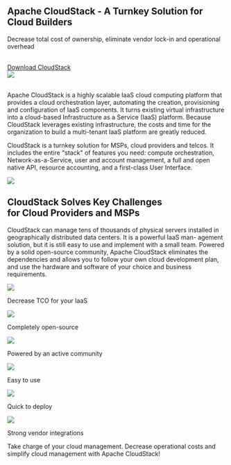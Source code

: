
<div class="container">
  <div class="row footer blocks">
    <div class="col col--8">
      <h2>Apache CloudStack - A Turnkey Solution for Cloud Builders</h2>
      <p class="hero__subtitle"><a>Decrease total cost of ownership, eliminate vendor lock-in and operational overhead</a></p>
      <br/>
      <a class="button button--primary" href="/downloads">
        Download CloudStack
      </a>
    </div>
    <div class="col col--4">
      <img src="/img/cloud-builders-servers.png" />
    </div>
  </div>
  <br/>

  <div class="row">
    <div class="col col--8">
<p>Apache CloudStack is a highly scalable IaaS cloud computing platform that provides a cloud orchestration layer, automating the creation, provisioning and configuration of IaaS components. It turns existing virtual infrastructure into a cloud-based Infrastructure as a Service (IaaS) platform. Because CloudStack leverages existing infrastructure, the costs and time for the organization to build a multi-tenant IaaS platform are greatly reduced.</p>

<p>CloudStack is a turnkey solution for MSPs, cloud providers and telcos. It includes the entire "stack" of features you need: compute orchestration, Network-as-a-Service, user and account management, a full and open native API, resource accounting, and a first-class User Interface.</p>
    </div>
    <div className="hero col col--4">
      <img src="/img/cloud-management.png" />
    </div>
  </div>

  <div class="row">
    <div class="col col--2" />
    <div class="col col--8 text-center">
    <h2>CloudStack Solves Key Challenges<br/>for Cloud Providers and MSPs</h2>
    </div>
    <div class="col col--2" />
    <div class="col col--12">
      <p class="text-center">CloudStack can manage tens of thousands of physical servers installed in geographically distributed data centers. It is a powerful IaaS man- agement solution, but it is still easy to use and implement with a small team. Powered by a solid open-source community, Apache CloudStack eliminates the dependencies and allows you to follow your own cloud development plan, and use the hardware and software of your choice and business requirements.</p>
    </div>
  </div>

  <div class="row footer footer--dark blocks foo">
    <div class="col col--2">
      <img src="/img/builders/decrease-tco.png" />
      <p>Decrease TCO for your IaaS</p>
    </div>
    <div class="col col--2">
      <img src="/img/builders/open-source.png" />
      <p>Completely open-source</p>
    </div>
    <div class="col col--2">
      <img src="/img/builders/active-community.png" />
      <p>Powered by an active community</p>
    </div>
    <div class="col col--2">
      <img src="/img/builders/easy-to-use.png" />
      <p>Easy to use</p>
    </div>
    <div class="col col--2">
      <img src="/img/builders/quick-deploy.png" />
      <p>Quick to deploy</p>
    </div>
    <div class="col col--2">
      <img src="/img/builders/integrations.png" />
      <p>Strong vendor integrations</p>
    </div>
    <p class="text-center container">
      Take charge of your cloud management. Decrease operational costs and simplify cloud management with Apache CloudStack!
    </p>
  </div>
</div>
<br/>
<LearnMore/>
